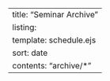 ---
title: "Seminar Archive"
listing:
  template: schedule.ejs
  sort: date
  contents: "archive/*"
---